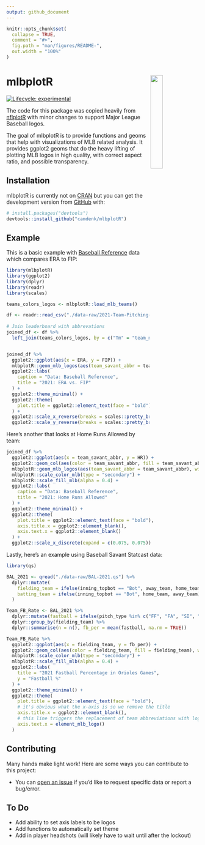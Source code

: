 ```yaml
---
output: github_document
---
```


<!-- README.md is generated from README.Rmd. Please edit that file -->

```r
knitr::opts_chunk$set(
  collapse = TRUE,
  comment = "#>",
  fig.path = "man/figures/README-",
  out.width = "100%"
)
```

# mlbplotR <a><img src='man/figures/logo.png' align="right" width="25%" min-width="120px" /></a>

<!-- badges: start -->
[![Lifecycle: experimental](https://img.shields.io/badge/lifecycle-experimental-orange.svg?style=flat-square)](https://lifecycle.r-lib.org/articles/stages.html)
<!-- badges: end -->

The code for this package was copied heavily from [nflplotR](https://nflverse.github.io/nflplotR/index.html) with minor changes to support Major League Baseball logos.


The goal of mlbplotR is to provide functions and geoms that help with visualizations of MLB related analysis. It provides ggplot2 geoms that do the heavy lifting of plotting MLB logos in high quality, with correct aspect ratio, and possible transparency.

## Installation

mlbplotR is currently not on [CRAN](https://CRAN.R-project.org)
but you can get the development version from [GitHub](https://github.com/) with:

``` r
# install.packages("devtools")
devtools::install_github("camdenk/mlbplotR")
```
## Example

This is a basic example with [Baseball Reference](https://baseball-reference.com) data which compares ERA to FIP:

```r
library(mlbplotR)
library(ggplot2)
library(dplyr)
library(readr)
library(scales)

teams_colors_logos <- mlbplotR::load_mlb_teams()

df <- readr::read_csv("./data-raw/2021-Team-Pitching-Stats.csv")
  
# Join leaderboard with abbrevations
joined_df <- df %>% 
  left_join(teams_colors_logos, by = c("Tm" = "team_name"))


joined_df %>% 
  ggplot2::ggplot(aes(x = ERA, y = FIP)) +
  mlbplotR::geom_mlb_logos(aes(team_savant_abbr = team_savant_abbr), width = 0.075, alpha = 0.7) +
  ggplot2::labs(
    caption = "Data: Baseball Reference",
    title = "2021: ERA vs. FIP"
  ) +
  ggplot2::theme_minimal() +
  ggplot2::theme(
    plot.title = ggplot2::element_text(face = "bold")
  ) +
  ggplot2::scale_x_reverse(breaks = scales::pretty_breaks(), expand = c(.1, .1)) +
  ggplot2::scale_y_reverse(breaks = scales::pretty_breaks(), expand = c(.1, .1))
```

Here's another that looks at Home Runs Allowed by team:

```r
joined_df %>% 
  ggplot2::ggplot(aes(x = team_savant_abbr, y = HR)) +
  ggplot2::geom_col(aes(color = team_savant_abbr, fill = team_savant_abbr), width = 0.5) +
  mlbplotR::geom_mlb_logos(aes(team_savant_abbr = team_savant_abbr), width = 0.075, alpha = 0.9) +
  mlbplotR::scale_color_mlb(type = "secondary") +
  mlbplotR::scale_fill_mlb(alpha = 0.4) +
  ggplot2::labs(
    caption = "Data: Baseball Reference",
    title = "2021: Home Runs Allowed"
  ) +
  ggplot2::theme_minimal() +
  ggplot2::theme(
    plot.title = ggplot2::element_text(face = "bold"),
    axis.title.x = ggplot2::element_blank(),
    axis.text.x = ggplot2::element_blank()
  ) +
  ggplot2::scale_x_discrete(expand = c(0.075, 0.075))
```

Lastly, here's an example using Baseball Savant Statcast data:

```r
library(qs)

BAL_2021 <- qread("./data-raw/BAL-2021.qs") %>% 
  dplyr::mutate(
    fielding_team = ifelse(inning_topbot == "Bot", away_team, home_team),
    batting_team = ifelse(inning_topbot == "Bot", home_team, away_team)
  )

Team_FB_Rate <- BAL_2021 %>%
  dplyr::mutate(fastball = ifelse(pitch_type %in% c("FF", "FA", "SI", "FT", "FC"), 1, 0)) %>% 
  dplyr::group_by(fielding_team) %>%
  dplyr::summarise(n = n(), fb_per = mean(fastball, na.rm = TRUE))

Team_FB_Rate %>% 
  ggplot2::ggplot(aes(x = fielding_team, y = fb_per)) +
  ggplot2::geom_col(aes(color = fielding_team, fill = fielding_team), width = 0.5) +
  mlbplotR::scale_color_mlb(type = "secondary") +
  mlbplotR::scale_fill_mlb(alpha = 0.4) +
  ggplot2::labs(
    title = "2021 Fastball Percentage in Orioles Games",
    y = "Fastball %"
  ) +
  ggplot2::theme_minimal() +
  ggplot2::theme(
    plot.title = ggplot2::element_text(face = "bold"),
    # it's obvious what the x-axis is so we remove the title
    axis.title.x = ggplot2::element_blank(),
    # this line triggers the replacement of team abbreviations with logos
    axis.text.x = element_mlb_logo()
  )


```



## Contributing

Many hands make light work! Here are some ways you can contribute to
this project:

-   You can [open an issue](https://github.com/camdenk/mlbplotR/issues/new/choose) if you'd like to request specific data or report a bug/error.

## To Do

- Add ability to set axis labels to be logos
- Add functions to automatically set theme
- Add in player headshots (will likely have to wait until after the lockout)


